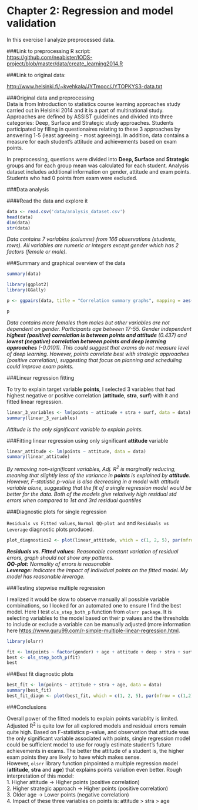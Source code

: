 # Chapter 2: Regression and model validation  

In this exercise I analyze preprocessed data.  

###Link to preprocessing R script:  
<https://github.com/neabister/IODS-project/blob/master/data/create_learning2014.R>
  
###Link to original data:  

<http://www.helsinki.fi/~kvehkala/JYTmooc/JYTOPKYS3-data.txt>
  

###Original data and preprocessing  
Data is from Introduction to statistics course learning approaches study carried out in Helsinki 2014 and it is a part of multinational study. Approaches are defined by ASSIST guidelines and divided into three categories: Deep, Surface and Strategic study approaches. Students participated by filling in questionaires relating to these 3 approaches by answering 1-5 (least agreeing - most agreeing). In addition, data contains a measure for each student's attitude and achievements based on exam points.

In preprocessing, questions were divided into **Deep, Surface** and **Strategic** groups and for each group mean was calculated for each student. Analysis dataset includes additional information on gender, attitude and exam points. Students who had 0 points from exam were excluded.  

###Data analysis  

####Read the data and explore it  
```r
data <- read.csv('data/analysis_dataset.csv')
head(data)
dim(data)
str(data)

```
  
*Data contains 7 variables (columns) from 166 observations (students, rows). All variables are numeric or integers except gender which has 2 factors (female or male).*  

###Summary and graphical overview of the data  

```r
summary(data)
```

```r
library(ggplot2)
library(GGally)

p <- ggpairs(data, title = "Correlation summary graphs", mapping = aes(col = gender, alpha = 0.4), lower = list(combo = wrap('facethist', bins = 20)))

p
```

*Data contains more females than males but other variables are not dependent on gender. Participants age between 17-55. Gender independent **highest (positive) correlation is between points and attitude** (0.437) and **lowest (negative) correlation between points and deep learning approaches** (-0.0101). This could suggest that exams do not measure level of deep learning. However, points correlate best with strategic approaches (positive correlation), suggesting that focus on planning and scheduling could improve exam points.*

###Linear regression fitting  

To try to explain target variable **points**, I selected 3 variables that had highest negative or positive correlation (**attitude**, **stra**, **surf**) with it and fitted linear regression.  

```r
linear_3_variables <- lm(points ~ attitude + stra + surf, data = data)
summary(linear_3_variables)
```

*Attitude is the only significant variable to explain points.*  

###Fitting linear regression using only significant **attitude** variable  

```r
linear_attitude <- lm(points ~ attitude, data = data)
summary(linear_attitude)
```

*By removing non-significant variables, Adj. R^2^ is marginally reducing, meaning that slightly less of the variance in **points** is explained by **attitude**. However, F-statistic p-value is also decreasing in a model with attitude variable alone, suggesting that the fit of a single regression model would be better for the data. Both of the models give relatively high residual std errors when compared to 1st and 3rd residual quantiles *  

###Diagnostic plots for single regression  

`Residuals vs Fitted values`, `Normal QQ-plot and` and `Residuals vs Leverage` diagnostic plots produced.  

```r

plot_diagnostics2 <- plot(linear_attitude, which = c(1, 2, 5), par(mfrow = c(1,2)))

```

***Residuals vs. Fitted values**: Reasonable constant variation of residual errors, graph should not show any patterns.*  
***QQ-plot:** Normality of errors is reasonable*  
***Leverage:** Indicates the impact of individual points on the fitted model. My model has reasonable leverage.*

###Testing stepwise multiple regression

I realized it would be slow to observe manually all possible variable combinations, so I looked for an automated one to ensure I find the best model. Here I test `ols_step_both_p` function from  `olsrr package`. It is selecting variables to the model based on their p values and the thresholds to include or exclude a variable can be manually adjusted (more information here <https://www.guru99.com/r-simple-multiple-linear-regression.html>.  

```r
library(olsrr)

fit <- lm(points ~ factor(gender) + age + attitude + deep + stra + surf, data = data) 
best <- ols_step_both_p(fit)
best

```

###Best fit diagnostic plots

```r
best_fit <- lm(points ~ attitude + stra + age, data = data)
summary(best_fit)
best_fit_diagn <- plot(best_fit, which = c(1, 2, 5), par(mfrow = c(1,2)))

```

###Conclusions

Overall power of the fitted models to explain points variablity is limited. Adjusted R^2^ is quite low for all explored models and residual errors remain quite high. Based on F-statistics p-value, and observation that attitude was the only significant variable associated with points, single regression model could be sufficient model to use for rougly estimate student's future achievements in exams. The better the attitude of a student is, the higher exam points they are likely to have which makes sense.  
However, `olsrr` library function pinpointed a multiple regression model (**attitude**, **stra** and **age**) that explains points variation even better. Rough interpretation of this model:  
1. Higher attitude -> Higher points (positive correlation)  
2. Higher strategic approach -> Higher points (positive correlation)  
3. Older age -> Lower points (negative correlation)  
4. Impact of these three variables on points is: attitude > stra > age  

